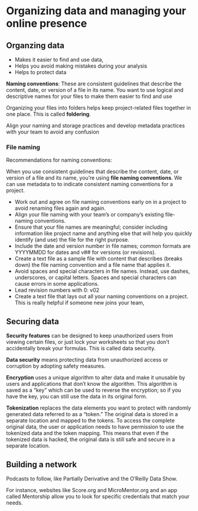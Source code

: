 # Organizing data and managing your online presence

## Organzing data

- Makes it easier to find and use data, 
- Helps you avoid making mistakes during your analysis 
- Helps to protect data

**Naming conventions**: These are consistent guidelines that describe the content, date, or version of a file in its name. You want to use logical and descriptive names for your files to make them easier to find and use

Organizing your files into folders helps keep project-related files together in one place. This is called **foldering**.

Align your naming and storage practices and develop metadata practices with your team to avoid any confusion

### File naming

Recommendations for naming conventions:

When you use consistent guidelines that describe the content, date, or version of a file and its name, you're using **file naming conventions**. We can use metadata to to indicate consistent naming conventions for a project.

- Work out and agree on file naming conventions early on in a project to avoid renaming files again and again.
- Align your file naming with your team's or company's existing file-naming conventions.
- Ensure that your file names are meaningful; consider including information like project name and anything else that will help you quickly identify (and use) the file for the right purpose.
- Include the date and version number in file names; common formats are YYYYMMDD for dates and v## for versions (or revisions).
- Create a text file as a sample file with content that describes (breaks down) the file naming convention and a file name that applies it.
- Avoid spaces and special characters in file names. Instead, use dashes, underscores, or capital letters. Spaces and special characters can cause errors in some applications.
- Lead revision numbers with 0: v02
- Create a text file that lays out all your naming conventions on a project. This is really helpful if someone new joins your team,


## Securing data

**Security features** can be designed to keep unauthorized users from viewing certain files, or just lock your worksheets so that you don't accidentally break your formulas. This is called data security.

**Data security** means protecting data from unauthorized access or corruption by adopting safety measures. 

**Encryption** uses a unique algorithm to alter data and make it unusable by users and applications that don’t know the algorithm. This algorithm is saved as a “key” which can be used to reverse the encryption; so if you have the key, you can still use the data in its original form.  

**Tokenization** replaces the data elements you want to protect with randomly generated data referred to as a “token.” The original data is stored in a separate location and mapped to the tokens. To access the complete original data, the user or application needs to have permission to use the tokenized data and the token mapping. This means that even if the tokenized data is hacked, the original data is still safe and secure in a separate location. 


## Building a network

Podcasts to follow, like Partially Derivative and the O'Reilly Data Show.

For instance, websites like Score.org and MicroMentor.org and an app called Mentorship allow you to look for specific credentials that match your needs.





